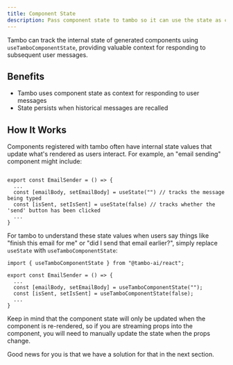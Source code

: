 ```yaml
---
title: Component State
description: Pass component state to tambo so it can use the state as context for following user messages.
---
```


Tambo can track the internal state of generated components using `useTamboComponentState`, providing valuable context for responding to subsequent user messages.

## Benefits

- Tambo uses component state as context for responding to user messages
- State persists when historical messages are recalled

## How It Works

Components registered with tambo often have internal state values that update what's rendered as users interact. For example, an "email sending" component might include:

```tsx title="Simple email component"

export const EmailSender = () => {
  ...
  const [emailBody, setEmailBody] = useState("") // tracks the message being typed
  const [isSent, setIsSent] = useState(false) // tracks whether the 'send' button has been clicked
  ...
}
```

For tambo to understand these state values when users say things like "finish this email for me" or "did I send that email earlier?", simply replace `useState` with `useTamboComponentState`:

```tsx title="Email component with tambo state"
import { useTamboComponentState } from "@tambo-ai/react";

export const EmailSender = () => {
  ...
  const [emailBody, setEmailBody] = useTamboComponentState("");
  const [isSent, setIsSent] = useTamboComponentState(false);
  ...
}
```

Keep in mind that the component state will only be updated when the component is re-rendered, so if you are streaming props into the component, you will need to manually update the state when the props change.

Good news for you is that we have a solution for that in the next section.
